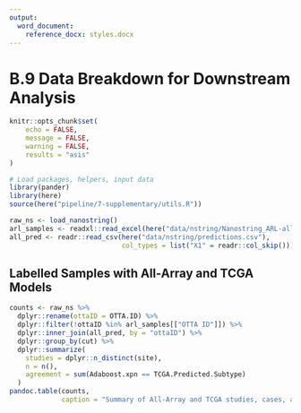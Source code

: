 ```yaml
---
output:
  word_document:
    reference_docx: styles.docx
---
```


# B.9 Data Breakdown for Downstream Analysis

```r
knitr::opts_chunk$set(
	echo = FALSE,
	message = FALSE,
	warning = FALSE,
	results = "asis"
)
```

```r
# Load packages, helpers, input data
library(pander)
library(here)
source(here("pipeline/7-supplementary/utils.R"))

raw_ns <- load_nanostring()
arl_samples <- readxl::read_excel(here("data/nstring/Nanostring_ARL-all samples-all gnes_20180607.xlsx"))
all_pred <- readr::read_csv(here("data/nstring/predictions.csv"),
                            col_types = list("X1" = readr::col_skip()))
```

## Labelled Samples with All-Array and TCGA Models

```r
counts <- raw_ns %>% 
  dplyr::rename(ottaID = OTTA.ID) %>% 
  dplyr::filter(!ottaID %in% arl_samples[["OTTA ID"]]) %>% 
  dplyr::inner_join(all_pred, by = "ottaID") %>% 
  dplyr::group_by(cut) %>% 
  dplyr::summarize(
    studies = dplyr::n_distinct(site),
    n = n(),
    agreement = sum(Adaboost.xpn == TCGA.Predicted.Subtype)
  )
pandoc.table(counts,
             caption = "Summary of All-Array and TCGA studies, cases, and gold-standard labels by dataset")
```
